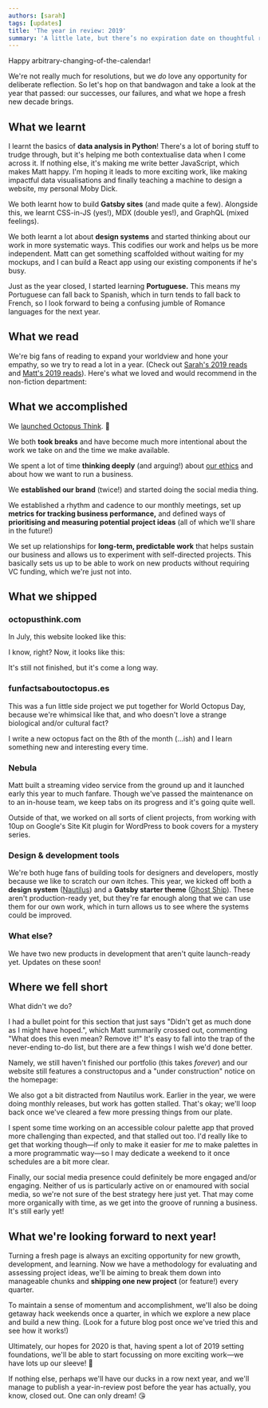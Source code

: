 ```yaml
---
authors: [sarah]
tags: [updates]
title: 'The year in review: 2019'
summary: 'A little late, but there’s no expiration date on thoughtful reflection, right? We take the opportunity to review our first (short!) year in business: what we accomplished, what we didn’t, and where we’re headed next.'
---
```




Happy arbitrary-changing-of-the-calendar!

We're not really much for resolutions, but we _do_ love any opportunity for deliberate reflection. So let's hop on that bandwagon and take a look at the year that passed: our successes, our failures, and what we hope a fresh new decade brings.

## What we learnt

I learnt the basics of **data analysis in Python**! There's a lot of boring stuff to trudge through, but it's helping me both contextualise data when I come across it. If nothing else, it's making me write better JavaScript, which makes Matt happy. I'm hoping it leads to more exciting work, like making impactful data visualisations and finally teaching a machine to design a website, my personal Moby Dick.

We both learnt how to build **Gatsby sites** (and made quite a few). Alongside this, we learnt CSS-in-JS (yes!), MDX (double yes!), and GraphQL (mixed feelings).

We both learnt a lot about **design systems** and started thinking about our work in more systematic ways. This codifies our work and helps us be more independent. Matt can get something scaffolded without waiting for my mockups, and I can build a React app using our existing components if he's busy.

Just as the year closed, I started learning **Portuguese.** This means my Portuguese can fall back to Spanish, which in turn tends to fall back to French, so I look forward to being a confusing jumble of Romance languages for the next year.

## What we read

We're big fans of reading to expand your worldview and hone your empathy, so we try to read a lot in a year. (Check out [Sarah's 2019 reads](https://www.goodreads.com/user/year_in_books/2019/1074071) and [Matt's 2019 reads](https://www.goodreads.com/user/year_in_books/2019/74561969)). Here's what we loved and would recommend in the non-fiction department:

<GridLayout columnsMobile="2" columnsTablet="4" gap="4.0">
  <Link __unstyled as="a" href="https://www.goodreads.com/book/show/39644200-mismatch">
    <DecorativeImage
      alt="Mismatch: How Inclusion Shapes Design, by Kat Holmes"
      image="book-mismatch.jpg"
      noMargin
    />
  </Link>
  <Link __unstyled as="a" href="https://www.goodreads.com/book/show/40062678-no-hard-feelings">
    <DecorativeImage
      alt="No Hard Feelings: Emotions at Work, by Liz Fosslien & Mollie West Duffy"
      image="book-no-hard-feelings.jpg"
      noMargin
    />
  </Link>
  <Link __unstyled as="a" href="https://www.goodreads.com/book/show/35988535-tell-me-how-it-ends">
    <DecorativeImage
      alt="Tell Me How it Ends: An Essay in Forty Questions, by Valeria Luiselli"
      image="book-tell-me-how-it-ends.jpg"
      noMargin
    />
  </Link>
  <Link __unstyled as="a" href="https://www.goodreads.com/book/show/28957268-queer">
    <DecorativeImage
      alt="Queer: A Graphic History, by  Meg-John Barker & Julia Scheele"
      image="book-queer-a-graphic-history.jpg"
      noMargin
    />
  </Link>
  <Link __unstyled as="a" href="https://www.goodreads.com/book/show/40876575-utopia-for-realists">
    <DecorativeImage
      alt=" Utopia for Realists: How We Can Build the Ideal World, by Rutger Bregman"
      image="book-utopia-for-realists.jpg"
      noMargin
    />
  </Link>
  <Link __unstyled as="a" href="https://www.goodreads.com/book/show/44282599-trick-mirror">
    <DecorativeImage
      alt=" Trick Mirror: Reflections on Self-Delusion, by Jia Tolentino"
      image="book-trick-mirror.jpg"
      noMargin
    />
  </Link>
  <Link
    __unstyled
    as="a"
    href="https://www.goodreads.com/book/show/29484759-the-rise-of-the-robots"
  >
    <DecorativeImage
      alt=" The Rise of the Robots: Technology and the Threat of Mass Unemployment, by Martin Ford"
      image="book-the-rise-of-the-robots.jpg"
      noMargin
    />
  </Link>
  <Link __unstyled as="a" href="https://www.goodreads.com/book/show/35610830-wtf">
    <DecorativeImage
      alt="WTF?: What's the Future and Why It's Up to Us, by Tim O'Reilly"
      image="book-wtf.jpg"
      noMargin
    />
  </Link>
</GridLayout>

## What we accomplished

We [launched Octopus Think](http://localhost:8000/blog/2019-09-21-introducing-octopus-think). 🎊

We both **took breaks** and have become much more intentional about the work we take on and the time we make available.

We spent a lot of time **thinking deeply** (and arguing!) about [our ethics](https://octopusthink.com/blog/2019-11-22-ethics-at-the-heart-of-business) and about how we want to run a business.

We **established our brand** (twice!) and started doing the social media thing.

We established a rhythm and cadence to our monthly meetings, set up **metrics for tracking business performance,** and defined ways of **prioritising and measuring potential project ideas** (all of which we'll share in the future!)

We set up relationships for **long-term, predictable work** that helps sustain our business and allows us to experiment with self-directed projects. This basically sets us up to be able to work on new products without requiring VC funding, which we're just not into.

## What we shipped

### octopusthink.com

In July, this website looked like this:

<DecorativeImage
  alt="Screenshots of octopusthink.com looking quite plain. No logo, just black text on a white background, and no real visual flair at all."
  image="octopusthink.com-july-2019.png"
  background
/>

I know, right? Now, it looks like this:

<DecorativeImage
  alt="Screenshots of octopusthink.com looking a bit flashier. There's a logo, and some panel sections, and even a waving octopus arm on the contact page."
  image="octopusthink.com-december-2019.png"
  background
/>

It's still not finished, but it's come a long way.

### funfactsaboutoctopus.es

This was a fun little side project we put together for World Octopus Day, because we're whimsical like that, and who doesn't love a strange biological and/or cultural fact?

<Link __unstyled as="a" href="https://funfactaboutoctopus.es">
  <DecorativeImage
    alt="Screenshots of a website showing octopus facts next to public-domain illustrations of octopuses."
    image="funfactsaboutoctopus.es.png"
    background
  />
</Link>

I write a new octopus fact on the 8th of the month (...ish) and I learn something new and interesting every time.

### Nebula

Matt built a streaming video service from the ground up and it launched early this year to much fanfare. Though we've passed the maintenance on to an in-house team, we keep tabs on its progress and it's going quite well.

<Link __unstyled as="a" href="https://watchnebula.com/">
  <DecorativeImage
    alt="Screenshots of Nebula, a video streaming app."
    image="portfolio/nebula/nebula-device-mockup.png"
    background
  />
</Link>

Outside of that, we worked on all sorts of client projects, from working with 10up on Google's Site Kit plugin for WordPress to book covers for a mystery series.

### Design & development tools

We're both huge fans of building tools for designers and developers, mostly because we like to scratch our own itches. This year, we kicked off both a **design system** ([Nautilus](https://nautilus.octopusthink.com)) and a **Gatsby starter theme** ([Ghost Ship](https://github.com/octopusthink/ghost-ship)). These aren't production-ready yet, but they're far enough along that we can use them for our own work, which in turn allows us to see where the systems could be improved.

### What else?

We have two new products in development that aren't quite launch-ready yet. Updates on these soon!

## Where we fell short

What didn't we do?

I had a bullet point for this section that just says "Didn't get as much done as I might have hoped.", which Matt summarily crossed out, commenting "What does this even mean? Remove it!" It's easy to fall into the trap of the never-ending to-do list, but there are a few things I wish we'd done better.

Namely, we still haven't finished our portfolio (this takes _forever_) and our website still features a constructopus and a "under construction" notice on the homepage:

<DecorativeImage
  alt="A pencil drawing of an octopus wearing a construction hat and safety goggles."
  image="construction-sketch-transparent.png"
/>

We also got a bit distracted from Nautilus work. Earlier in the year, we were doing monthly releases, but work has gotten stalled. That's okay; we'll loop back once we've cleared a few more pressing things from our plate.

I spent some time working on an accessible colour palette app that proved more challenging than expected, and that stalled out too. I'd really like to get that working though—if only to make it easier for _me_ to make palettes in a more programmatic way—so I may dedicate a weekend to it once schedules are a bit more clear.

Finally, our social media presence could definitely be more engaged and/or engaging. Neither of us is particularly active on or enamoured with social media, so we're not sure of the best strategy here just yet. That may come more organically with time, as we get into the groove of running a business. It's still early yet!

## What we're looking forward to next year!

Turning a fresh page is always an exciting opportunity for new growth, development, and learning. Now we have a methodology for evaluating and assessing project ideas, we'll be aiming to break them down into manageable chunks and **shipping one new project** (or feature!) every quarter.

To maintain a sense of momentum and accomplishment, we'll also be doing getaway hack weekends once a quarter, in which we explore a new place and build a new thing. (Look for a future blog post once we've tried this and see how it works!)

Ultimately, our hopes for 2020 is that, having spent a lot of 2019 setting foundations, we'll be able to start focussing on more exciting work—we have lots up our sleeve! 🎩

If nothing else, perhaps we'll have our ducks in a row next year, and we'll manage to publish a year-in-review post before the year has actually, you know, closed out. One can only dream! 😘
